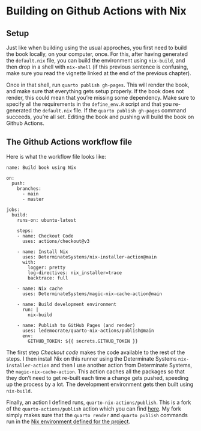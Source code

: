 # Building on Github Actions with Nix

## Setup

Just like when building using the usual approches, you first need to build the
book locally, on your computer, once. For this, after having generated the
`default.nix` file, you can build the environment using `nix-build`, and then
drop in a shell with `nix-shell` (if this previous sentence is confusing, make
sure you read the vignette linked at the end of the previous chapter).

Once in that shell, run `quarto publish gh-pages`. This will render the book,
and make sure that everything gets setup properly. If the book does not render,
this could mean that you're missing some dependency. Make sure to specify all
the requirements in the `define_env.R` script and that you re-generated the
`default.nix` file. If the `quarto publish gh-pages` command succeeds, you're
all set. Editing the book and pushing will build the book on Github Actions.

## The Github Actions workflow file

Here is what the workflow file looks like:

```
name: Build book using Nix

on:
  push:
    branches:
      - main
      - master

jobs:
  build:
    runs-on: ubuntu-latest

    steps:
    - name: Checkout Code
      uses: actions/checkout@v3

    - name: Install Nix
      uses: DeterminateSystems/nix-installer-action@main
      with:
        logger: pretty
        log-directives: nix_installer=trace
        backtrace: full

    - name: Nix cache
      uses: DeterminateSystems/magic-nix-cache-action@main

    - name: Build development environment
      run: |
        nix-build

    - name: Publish to GitHub Pages (and render)
      uses: ledemocrate/quarto-nix-actions/publish@main
      env:
        GITHUB_TOKEN: ${{ secrets.GITHUB_TOKEN }} 

```

The first step *Checkout code* makes the code available to the rest of the
steps. I then install Nix on this runner using the Determinate Systems
`nix-installer-action` and then I use another action from Determinate Systems, the
`magic-nix-cache-action`. This action caches all the packages so that they don't
need to get re-built each time a change gets pushed, speeding up the
process by a lot. The development environment gets then built using `nix-build`.

Finally, an action I defined runs, `quarto-nix-actions/publish`. This is a fork
of the `quarto-actions/publish` action which you can find
[here](https://github.com/quarto-dev/quarto-actions/blob/main/publish/action.yml).
My fork simply makes sure that the `quarto render` and `quarto publish` commands
run in the [Nix environment defined for the
project](https://github.com/b-rodrigues/quarto-nix-actions/blob/f48f5a7813eb4978a2f557ff45bcc854526fb80b/publish/action.yml#L58).
